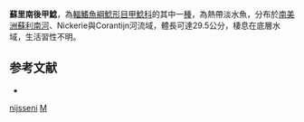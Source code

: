{{Speciesbox
| taxon = Metaloricaria nijsseni
| binomial_authority = [[Boeseman|Boeseman]], 1976
| status = NE
| status_system = IUCN3.1
| synonyms = *''Harttia nijsseni'', <small>Boeseman, 1976</small>
*''Metaloricaria paucidens nijsseni'', <small>Boeseman, 1976</small>
}}

'''蘇里南後甲鯰'''，為[[輻鰭魚綱|輻鰭魚綱]][[鯰形目|鯰形目]][[甲鯰科|甲鯰科]]的其中一[[種|種]]，為熱帶淡水魚，分布於[[南美洲|南美洲]][[蘇利南河|蘇利南河]]、Nickerie與Corantijn河流域，體長可達29.5公分，棲息在底層水域，生活習性不明。

== 参考文献 ==
*{{FishBase_species|genus=Metaloricaria|species=nijsseni|year=2014|month=11}}

{{Taxonbar}}
[[Category:後甲鯰屬|nijsseni]]
[[Category:1975年描述的魚類|M]]